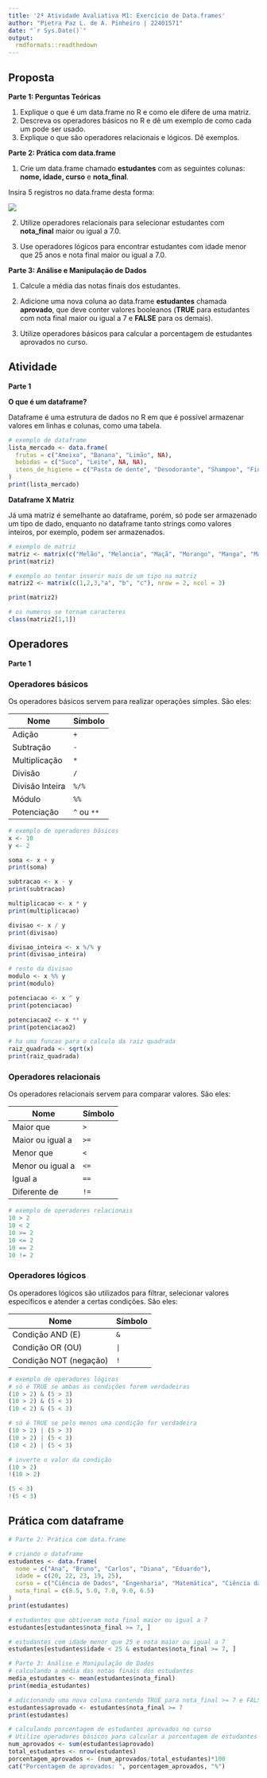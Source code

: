 ---
title: '2ª Atividade Avaliativa M1: Exercício de Data.frames'
author: "Pietra Paz L. de A. Pinheiro | 22401571"
date: "`r Sys.Date()`"
output: 
  rmdformats::readthedown
---

## **Proposta**

**Parte 1: Perguntas Teóricas**

1.  Explique o que é um data.frame no R e como ele difere de uma matriz.
2.  Descreva os operadores básicos no R e dê um exemplo de como cada um pode ser usado.
3.  Explique o que são operadores relacionais e lógicos. Dê exemplos.

**Parte 2: Prática com data.frame**

1.  Crie um data.frame chamado **estudantes** com as seguintes colunas: **nome, idade, curso** e **nota_final**.

Insira 5 registros no data.frame desta forma:

![](https://raw.githubusercontent.com/pietrapaz/r_dados/main/atividade_avaliativa2/imagem_dataframe.png)

2.  Utilize operadores relacionais para selecionar estudantes com **nota_final** maior ou igual a 7.0.

3.  Use operadores lógicos para encontrar estudantes com idade menor que 25 anos e nota final maior ou igual a 7.0.

**Parte 3: Análise e Manipulação de Dados**

1.  Calcule a média das notas finais dos estudantes.

2.  Adicione uma nova coluna ao data.frame **estudantes** chamada **aprovado**, que deve conter valores booleanos (**TRUE** para estudantes com nota final maior ou igual a 7 e **FALSE** para os demais).

3.  Utilize operadores básicos para calcular a porcentagem de estudantes aprovados no curso.

## **Atividade**

**Parte 1**

**O que é um dataframe?**

Dataframe é uma estrutura de dados no R em que é possível armazenar valores em linhas e colunas, como uma tabela.

```{r, comment=""}
# exemplo de dataframe 
lista_mercado <- data.frame(
  frutas = c("Ameixa", "Banana", "Limão", NA),
  bebidas = c("Suco", "Leite", NA, NA),
  itens_de_higiene = c("Pasta de dente", "Desodorante", "Shampoo", "Fio dental")
)
print(lista_mercado)
```

**Dataframe X Matriz**

Já uma matriz é semelhante ao dataframe, porém, só pode ser armazenado um tipo de dado, enquanto no dataframe tanto strings como valores inteiros, por exemplo, podem ser armazenados.

```{r, comment=""}
# exemplo de matriz
matriz <- matrix(c("Melão", "Melancia", "Maçã", "Morango", "Manga", "Mamão"), nrow=3, ncol = 2)
print(matriz)
```

```{r, comment=""}
# exemplo ao tentar inserir mais de um tipo na matriz
matriz2 <- matrix(c(1,2,3,"a", "b", "c"), nrow = 2, ncol = 3)

print(matriz2)

# os numeros se tornam caracteres
class(matriz2[1,1])
```

## **Operadores** {.tabset}

**Parte 1**

### **Operadores básicos** {.tabset}

Os operadores básicos servem para realizar operações simples. São eles:

| **Nome**        | **Símbolo** |
|-----------------|-------------|
| Adição          | `+`         |
| Subtração       | `-`         |
| Multiplicação   | `*`         |
| Divisão         | `/`         |
| Divisão Inteira | `%/%`       |
| Módulo          | `%%`        |
| Potenciação     | `^` ou `**` |

```{r, comment=""}
# exemplo de operadores básicos
x <- 10
y <- 2

soma <- x + y
print(soma)

subtracao <- x - y
print(subtracao)

multiplicacao <- x * y
print(multiplicacao)

divisao <- x / y
print(divisao)

divisao_inteira <- x %/% y
print(divisao_inteira)

# resto da divisao
modulo <- x %% y
print(modulo)

potenciacao <- x ^ y
print(potenciacao)

potenciacao2 <- x ** y
print(potenciacao2)

# ha uma funcao para o calculo da raiz quadrada
raiz_quadrada <- sqrt(x)
print(raiz_quadrada)
```

### **Operadores relacionais** {.tabset}

Os operadores relacionais servem para comparar valores. São eles:

| **Nome**         | **Símbolo** |
|------------------|-------------|
| Maior que        | `>`         |
| Maior ou igual a | `>=`        |
| Menor que        | `<`         |
| Menor ou igual a | `<=`        |
| Igual a          | `==`        |
| Diferente de     | `!=`        |

```{r, comment=""}
# exemplo de operadores relacionais
10 > 2
10 < 2
10 >= 2
10 <= 2
10 == 2
10 != 2
```

### **Operadores lógicos** {.tabset}

Os operadores lógicos são utilizados para filtrar, selecionar valores específicos e atender a certas condições. São eles:

| **Nome**               | **Símbolo** |
|------------------------|-------------|
| Condição AND (E)       | `&`         |
| Condição OR (OU)       | `|`         |
| Condição NOT (negação) | `!`         |

```{r, comment=""}
# exemplo de operadores lógicos
# só é TRUE se ambas as condições forem verdadeiras
(10 > 2) & (5 > 3)
(10 > 2) & (5 < 3)
(10 < 2) & (5 < 3)

# só é TRUE se pelo menos uma condição for verdadeira
(10 > 2) | (5 > 3)
(10 > 2) | (5 < 3)
(10 < 2) | (5 < 3)

# inverte o valor da condição
(10 > 2)
!(10 > 2)

(5 < 3)
!(5 < 3)
```

## Prática com dataframe 

```{r, comment=""}
# Parte 2: Prática com data.frame

# criando o dataframe 
estudantes <- data.frame(
  nome = c("Ana", "Bruno", "Carlos", "Diana", "Eduardo"),
  idade = c(20, 22, 23, 19, 25),
  curso = c("Ciência de Dados", "Engenharia", "Matemática", "Ciência da Computação", "Estatística"),
  nota_final = c(8.5, 5.0, 7.0, 9.0, 6.5)
)
print(estudantes)

# estudantes que obtiveram nota_final maior ou igual a 7
estudantes[estudantes$nota_final >= 7, ]

# estudantes com idade menor que 25 e nota maior ou igual a 7
estudantes[estudantes$idade < 25 & estudantes$nota_final >= 7, ]

# Parte 3: Análise e Manipulação de Dados
# calculando a média das notas finais dos estudantes
media_estudantes <- mean(estudantes$nota_final)
print(media_estudantes)

# adicionando uma nova coluna contendo TRUE para nota_final >= 7 e FALSE para os demais
estudantes$aprovado <- estudantes$nota_final >= 7
print(estudantes)

# calculando porcentagem de estudantes aprovados no curso
# Utilize operadores básicos para calcular a porcentagem de estudantes aprovados no curso.
num_aprovados <- sum(estudantes$aprovado)
total_estudantes <- nrow(estudantes)
porcentagem_aprovados <- (num_aprovados/total_estudantes)*100
cat("Porcentagem de aprovados: ", porcentagem_aprovados, "%")

```

